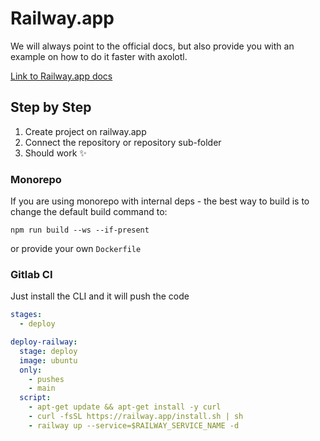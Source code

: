 # Railway.app

We will always point to the official docs, but also provide you with an example
on how to do it faster with axolotl.

[Link to Railway.app docs](https://docs.railway.app/deploy/railway-up)


## Step by Step

1. Create project on railway.app
2. Connect the repository or repository sub-folder
3. Should work ✨


### Monorepo

If you are using monorepo with internal deps - the best way to build is to
change the default build command to:

```
npm run build --ws --if-present
```

or provide your own `Dockerfile`


### Gitlab CI

Just install the CLI and it will push the code

```yml
stages:
  - deploy

deploy-railway:
  stage: deploy
  image: ubuntu
  only:
    - pushes
    - main
  script:
    - apt-get update && apt-get install -y curl
    - curl -fsSL https://railway.app/install.sh | sh
    - railway up --service=$RAILWAY_SERVICE_NAME -d
```